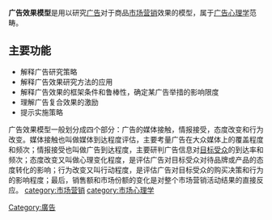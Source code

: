 {{Unreferenced|time=2022-02-03T00:03:43+00:00}}
'''广告效果模型'''是用以研究[[广告|广告]]对于商品[[市场营销|市场营销]]效果的模型，属于[[广告心理学|广告心理学]]范畴。

==主要功能==
*解释广告研究策略
*解释广告效果研究方法的应用
*解释广告效果的框架条件和鲁棒性，确定某广告举措的影响限度
*理解广告复合效果的激励
*提示实施策略

广告效果模型一般划分成四个部分：广告的媒体接触，情报接受，态度改变和行为改变。媒体接触也叫做媒体到达程度评估，主要考量广告在大众媒体上的覆盖程度和频次；情报接受也叫做广告到达程度，主要研判广告信息对[[目标受众|目标受众]]的到达率和频次；态度改变又叫做心理变化程度，是评估广告对目标受众对待品牌或产品的态度转化的影响；行为改变又叫行动程度，是评估广告对目标受众的购买决策和行为的影响程度；最后，销售额和市场份额的变化是对整个市场营销活动结果的直接反应。
{{Marketing-stub}}
[[category:市场营销|category:市场营销]]
[[Category:廣告|Category:廣告]]
[[category:市场心理学|category:市场心理学]]